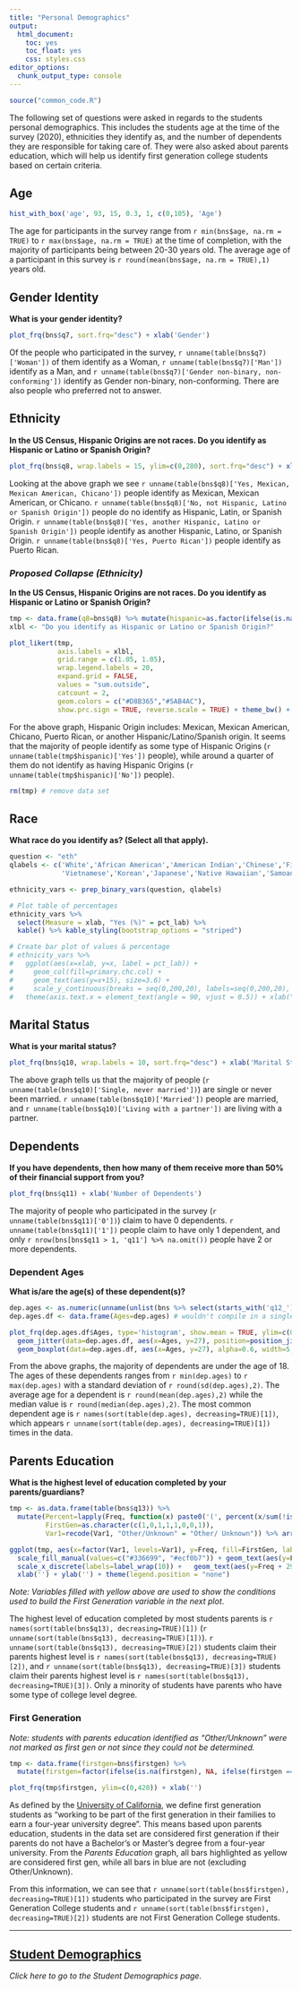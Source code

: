 ```yaml
---
title: "Personal Demographics"
output: 
  html_document: 
    toc: yes
    toc_float: yes
    css: styles.css
editor_options: 
  chunk_output_type: console
---
```



```r
source("common_code.R")
```

The following set of questions were asked in regards to the students personal demographics. This includes the students age at the time of the survey (2020), ethnicities they identify as, and the number of dependents they are responsible for taking care of. They were also asked about parents education, which will help us identify first generation college students based on certain criteria.

## Age
```r
hist_with_box('age', 93, 15, 0.3, 1, c(0,105), 'Age')
```
The age for participants in the survey range from `r min(bns$age, na.rm = TRUE)` to `r max(bns$age, na.rm = TRUE)` at the time of completion, with the majority of participants being between 20-30 years old. The average age of a participant in this survey is `r round(mean(bns$age, na.rm = TRUE),1)` years old.

## Gender Identity
**What is your gender identity?**
```r
plot_frq(bns$q7, sort.frq="desc") + xlab('Gender')
```
Of the people who participated in the survey, `r unname(table(bns$q7)['Woman'])` of them identify as a Woman, `r unname(table(bns$q7)['Man'])` identify as a Man, and `r unname(table(bns$q7)['Gender non-binary, non-conforming'])` identify as Gender non-binary, non-conforming. There are also people who preferred not to answer.

## Ethnicity
**In the US Census, Hispanic Origins are not races. Do you identify as Hispanic or Latino or Spanish Origin?**
```r
plot_frq(bns$q8, wrap.labels = 15, ylim=c(0,280), sort.frq="desc") + xlab('')
```
Looking at the above graph we see `r unname(table(bns$q8)['Yes, Mexican, Mexican American, Chicano'])` people identify as Mexican, Mexican American, or Chicano. `r unname(table(bns$q8)['No, not Hispanic, Latino or Spanish Origin'])` people do no identify as Hispanic, Latin, or Spanish Origin. `r unname(table(bns$q8)['Yes, another Hispanic, Latino or Spanish Origin'])` people identify as another Hispanic, Latino, or Spanish Origin. `r unname(table(bns$q8)['Yes, Puerto Rican'])` people identify as Puerto Rican.

### *Proposed Collapse (Ethnicity)*
**In the US Census, Hispanic Origins are not races. Do you identify as Hispanic or Latino or Spanish Origin?**
```r
tmp <- data.frame(q8=bns$q8) %>% mutate(hispanic=as.factor(ifelse(is.na(q8), NA, ifelse(grepl("Yes", q8), "Yes", "No")))) %>% select(-q8)
xlbl <- "Do you identify as Hispanic or Latino or Spanish Origin?"

plot_likert(tmp,
            axis.labels = xlbl,
            grid.range = c(1.05, 1.05),
            wrap.legend.labels = 20,
            expand.grid = FALSE,
            values = "sum.outside",
            catcount = 2,
            geom.colors = c("#D8B365","#5AB4AC"),
            show.prc.sign = TRUE, reverse.scale = TRUE) + theme_bw() + theme(legend.position = "top")
```
For the above graph, Hispanic Origin includes: Mexican, Mexican American, Chicano, Puerto Rican, or another Hispanic/Latino/Spanish origin. It seems that the majority of people identify as some type of Hispanic Origins (`r unname(table(tmp$hispanic)['Yes'])` people), while around a quarter of them do not identify as having Hispanic Origins (`r unname(table(tmp$hispanic)['No'])` people).

```r
rm(tmp) # remove data set
```

## Race
**What race do you identify as? (Select all that apply).**
```r
question <- "eth"
qlabels <- c('White','African American','American Indian','Chinese','Filipino','Asian Indian','Other Asian',
             'Vietnamese','Korean','Japanese','Native Hawaiian','Samoan','Chamorro','Other Pacific Islander')

ethnicity_vars <- prep_binary_vars(question, qlabels)

# Plot table of percentages
ethnicity_vars %>% 
  select(Measure = xlab, "Yes (%)" = pct_lab) %>% 
  kable() %>% kable_styling(bootstrap_options = "striped")

# Create bar plot of values & percentage 
# ethnicity_vars %>% 
#   ggplot(aes(x=xlab, y=x, label = pct_lab)) + 
#     geom_col(fill=primary.chc.col) + 
#     geom_text(aes(y=x+15), size=3.6) +
#     scale_y_continuous(breaks = seq(0,200,20), labels=seq(0,200,20), limits = c(0,180)) +
#   theme(axis.text.x = element_text(angle = 90, vjust = 0.5)) + xlab("") + ylab("")
```


## Marital Status
**What is your marital status?**
```r
plot_frq(bns$q10, wrap.labels = 10, sort.frq="desc") + xlab('Marital Status')
```
The above graph tells us that the majority of people (`r unname(table(bns$q10)['Single, never married'])`) are single or never been married. `r unname(table(bns$q10)['Married'])` people are married, and `r unname(table(bns$q10)['Living with a partner'])` are living with a partner.

## Dependents
**If you have dependents, then how many of them receive more than 50% of their financial support from you?**
```r
plot_frq(bns$q11) + xlab('Number of Dependents')
```
The majority of people who participated in the survey (`r unname(table(bns$q11)['0'])`) claim to have 0 dependents. `r unname(table(bns$q11)['1'])` people claim to have only 1 dependent, and only `r nrow(bns[bns$q11 > 1, 'q11'] %>% na.omit())` people have 2 or more dependents.

### Dependent Ages
**What is/are the age(s) of these dependent(s)?**
```r
dep.ages <- as.numeric(unname(unlist(bns %>% select(starts_with('q12_')))) %>% na.omit())
dep.ages.df <- data.frame(Ages=dep.ages) # wouldn't compile in a single line for some reason

plot_frq(dep.ages.df$Ages, type='histogram', show.mean = TRUE, ylim=c(0,30), xlim=c(0,103), show.mean.val = FALSE, show.sd = FALSE) +
  geom_jitter(data=dep.ages.df, aes(x=Ages, y=27), position=position_jitter(height=2)) + 
  geom_boxplot(data=dep.ages.df, aes(x=Ages, y=27), alpha=0.6, width=5, fill="#336699") + xlab('Dependent Ages (Years)')
```
From the above graphs, the majority of dependents are under the age of 18. The ages of these dependents ranges from `r min(dep.ages)` to `r max(dep.ages)` with a standard deviation of `r round(sd(dep.ages),2)`. The average age for a dependent is `r round(mean(dep.ages),2)` while the median value is `r round(median(dep.ages),2)`. The most common dependent age is `r names(sort(table(dep.ages), decreasing=TRUE)[1])`, which appears `r unname(sort(table(dep.ages), decreasing=TRUE)[1])` times in the data.

## Parents Education
**What is the highest level of education completed by your parents/guardians?**
```r
tmp <- as.data.frame(table(bns$q13)) %>% 
  mutate(Percent=lapply(Freq, function(x) paste0('(', percent(x/sum(!is.na(bns[['q13']])), accuracy = 0.1), ')')),
         FirstGen=as.character(c(1,0,1,1,1,0,0,1)),
         Var1=recode(Var1, "Other/Unknown" = "Other/ Unknown")) %>% arrange((desc(Freq)))

ggplot(tmp, aes(x=factor(Var1, levels=Var1), y=Freq, fill=FirstGen, label=Percent)) + geom_col(colour = "black") + 
  scale_fill_manual(values=c("#336699", "#ecf0b7")) + geom_text(aes(y=Freq+13)) + ylim(0,220) + 
  scale_x_discrete(labels=label_wrap(10)) +   geom_text(aes(y=Freq + 29, label=Freq)) + 
  xlab('') + ylab('') + theme(legend.position = "none")
```
*Note: Variables filled with yellow above are used to show the conditions used to build the First Generation variable in the next plot*.

The highest level of education completed by most students parents is `r names(sort(table(bns$q13), decreasing=TRUE)[1])` (`r unname(sort(table(bns$q13), decreasing=TRUE)[1])`). `r unname(sort(table(bns$q13), decreasing=TRUE)[2])` students claim their parents highest level is `r names(sort(table(bns$q13), decreasing=TRUE)[2])`, and `r unname(sort(table(bns$q13), decreasing=TRUE)[3])` students claim their parents highest level is `r names(sort(table(bns$q13), decreasing=TRUE)[3])`. Only a minority of students have parents who have some type of college level degree.

### First Generation
*Note: students with parents education identified as "Other/Unknown" were not marked as first gen or not since they could not be determined.*
```r
tmp <- data.frame(firstgen=bns$firstgen) %>% 
  mutate(firstgen=factor(ifelse(is.na(firstgen), NA, ifelse(firstgen == 0, "Not First Gen", "First Gen")), levels=c("Not First Gen", "First Gen")))

plot_frq(tmp$firstgen, ylim=c(0,420)) + xlab('')
```
As defined by the [University of California](https://www.universityofcalifornia.edu/sites/default/files/First-Generation%20Student%20Success%20at%20UC%208-2017.pdf), we define first generation students as "working to be part of the first generation in their families to earn a four-year university degree". This means based upon parents education, students in the data set are considered first generation if their parents do not have a Bachelor's or Master's degree from a four-year university. From the *Parents Education* graph, all bars highlighted as yellow are considered first gen, while all bars in blue are not (excluding Other/Unknown).

From this information, we can see that `r unname(sort(table(bns$firstgen), decreasing=TRUE)[1])` students who participated in the survey are First Generation College students and `r unname(sort(table(bns$firstgen), decreasing=TRUE)[2])` students are not First Generation College students. 

---

## [Student Demographics](Student_Demo.html)
*Click here to go to the Student Demographics page.*

